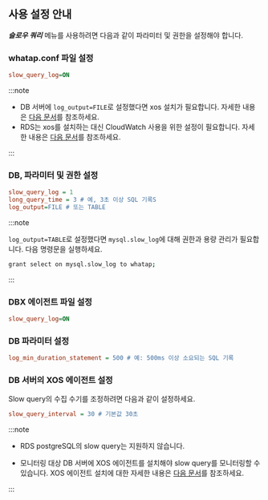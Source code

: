 ## 사용 설정 안내

***슬로우 쿼리*** 메뉴를 사용하려면 다음과 같이 파라미터 및 권한을 설정해야 합니다.

<InDoc product='mysql,mysql-v1'>

### whatap.conf 파일 설정

```ini title='whatap.conf'
slow_query_log=ON
```

:::note

* DB 서버에 `log_output=FILE`로 설정했다면 xos 설치가 필요합니다. 자세한 내용은 [다음 문서](agent-xos-settings)를 참조하세요.
* RDS는 xos를 설치하는 대신 CloudWatch 사용을 위한 설정이 필요합니다. 자세한 내용은 [다음 문서](agent-dbx-settings#using-aws-rds)를 참조하세요.

:::

### DB, 파라미터 및 권한 설정

```ini
slow_query_log = 1
long_query_time = 3 # 예, 3초 이상 SQL 기록S
log_output=FILE # 또는 TABLE
```

:::note

`log_output=TABLE`로 설정했다면 `mysql.slow_log`에 대해 권한과 용량 관리가 필요합니다. 다음 명령문을 실행하세요.

```bash
grant select on mysql.slow_log to whatap;
```

:::

</InDoc>

<InDoc product='postgresql,postgresql-v1'>

### DBX 에이전트 파일 설정

```ini title='whatap.conf'
slow_query_log=ON
```

### DB 파라미터 설정

```ini title='postgresql.conf'
log_min_duration_statement = 500 # 예: 500ms 이상 소요되는 SQL 기록
```

### DB 서버의 XOS 에이전트 설정

Slow query의 수집 수기를 조정하려면 다음과 같이 설정하세요.

```ini title='xos.conf'
slow_query_interval = 30 # 기본값 30초
```

:::note

* RDS postgreSQL의 slow query는 지원하지 않습니다.

* 모니터링 대상 DB 서버에 XOS 에이전트를 설치해야 slow query를 모니터링할 수 있습니다. XOS 에이전트 설치에 대한 자세한 내용은 [다음 문서](agent-xos-settings)를 참조하세요.

:::

</InDoc>